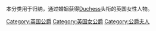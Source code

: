 本分类用于归纳，通过婚姻获得[[Duchess|Duchess]]头衔的英国女性人物。

[[Category:英国公爵|Category:英国公爵]]
[[Category:英国女公爵|Category:英国女公爵]]
[[Category:公爵夫人|Category:公爵夫人]]